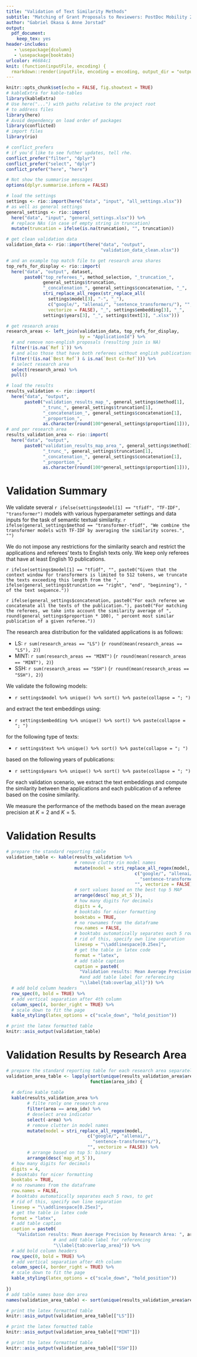 ```yaml
---
title: "Validation of Text Similarity Methods"
subtitle: "Matching of Grant Proposals to Reviewers: PostDoc Mobility 2021"
author: "Gabriel Okasa & Anne Jorstad"
output:
  pdf_document:
    keep_tex: yes
header-includes:
   - \usepackage{dcolumn}
   - \usepackage{booktabs}
urlcolor: #6684c1
knit: (function(inputFile, encoding) {
  rmarkdown::render(inputFile, encoding = encoding, output_dir = "output/pdf") })
---
```


```r
knitr::opts_chunk$set(echo = FALSE, fig.showtext = TRUE)
# kableExtra for kable-tables
library(kableExtra)
# Use here("...") with paths relative to the project root
# to address files
library(here)
# Avoid dependency on load order of packages
library(conflicted)
# import files
library(rio)

# conflict_prefers 
# if you'd like to see futher updates, tell rhe.
conflict_prefer("filter", "dplyr")
conflict_prefer("select", "dplyr")
conflict_prefer("here", "here")

# Not show the summarise messages
options(dplyr.summarise.inform = FALSE)
```

```r
# load the settings
settings <- rio::import(here("data", "input", "all_settings.xlsx"))
# as well as general settings
general_settings <- rio::import(
  here("data", "input", "general_settings.xlsx")) %>%
  # replace NAs (in case of empty string in truncation)
  mutate(truncation = ifelse(is.na(truncation), "", truncation))

# get clean validation data
validation_data <- rio::import(here("data", "output",
                                    "validation_data_clean.xlsx"))

# and an example top match file to get research area shares
top_refs_for_display <- rio::import(
  here("data", "output", dataset,
       paste0("top_referees_", method_selection, "_truncation_",
              general_settings$truncation,
              "_concatenation_", general_settings$concatenation, "_",
              stri_replace_all_regex(str_replace_all(
                settings$model[3], "-", "_"),
                c("google/", "allenai/", "sentence_transformers/"), "",
                vectorize = FALSE), "_", settings$embedding[3], "_",
              settings$years[3], "_", settings$text[3], ".xlsx")))

# get research areas
research_areas <- left_join(validation_data, top_refs_for_display,
                            by = "ApplicationId") %>%
  # and remove non-english proposals (resulting join is NA)
  filter(!is.na(`Ref 1`)) %>%
  # and also those that have both referees without english publications
  filter(!(is.na(`Best Ref`) & is.na(`Best Co-Ref`))) %>%
  # select research area
  select(research_area) %>%
  pull()

# load the results
results_validation <- rio::import(
  here("data", "output",
       paste0("validation_results_map_", general_settings$method[1],
              "_trunc_", general_settings$truncation[1],
              "_concatenation_", general_settings$concatenation[1],
              "_proportion_",
              as.character(round(100*general_settings$proportion[1])), ".xlsx")))
# and per research area
results_validation_area <- rio::import(
  here("data", "output",
       paste0("validation_results_map_area_", general_settings$method[1],
              "_trunc_", general_settings$truncation[1],
              "_concatenation_", general_settings$concatenation[1],
              "_proportion_",
              as.character(round(100*general_settings$proportion[1])), ".xlsx")))
```

# Validation Summary

We validate several `r ifelse(settings$model[1] == "tfidf", "TF-IDF", "transformer")`
models with various hyperparameter settings and data inputs for the task of semantic textual similarity.
`r ifelse(general_settings$method == "transformer-tfidf", "We combine the transformer models with TF-IDF by averaging the similarity scores.", "")`

We do not impose any restrictions for the similarity search and restrict the
applications and referees' texts to English texts only. We keep only referees
that have at least English 10 publications.

`r ifelse(settings$model[1] == "tfidf", "", paste0("Given that the context window for transformers is limited to 512 tokens, we truncate the texts exceeding this length from the ", ifelse(general_settings$truncation == "right", "end", "beginning"), " of the text sequence."))`

`r ifelse(general_settings$concatenation, paste0("For each referee we concatenate all the texts of the publication."), paste0("For matching the referees, we take into account the similarity average of ", round(general_settings$proportion * 100), " percent most similar publication of a given referee."))`

The research area distribution for the validated applications is as follows:

- LS: `r sum(research_areas == "LS")` (`r round(mean(research_areas == "LS"), 2)`)
- MINT: `r sum(research_areas == "MINT")` (`r round(mean(research_areas == "MINT"), 2)`)
- SSH: `r sum(research_areas == "SSH")` (`r round(mean(research_areas == "SSH"), 2)`)

We validate the following models:

- `r settings$model %>% unique() %>% sort() %>% paste(collapse = "; ")`

and extract the text embeddings using:

- `r settings$embedding %>% unique() %>% sort() %>% paste(collapse = "; ")`

for the following type of texts:

- `r settings$text %>% unique() %>% sort() %>% paste(collapse = "; ")`

based on the following years of publications:

- `r settings$years %>% unique() %>% sort() %>% paste(collapse = "; ")`

For each validation scenario, we extract the text embeddings and compute the
similarity between the applications and each publication of a referee based on
the cosine similarity.

We measure the performance of the methods based on the mean average precision
at $K=2$ and $K=5$.

\newpage

# Validation Results

```r
# prepare the standard reporting table
validation_table <- kable(results_validation %>%
                          # remove clutte rin model names
                          mutate(model = stri_replace_all_regex(model,
                                                 c("google/", "allenai/",
                                                   "sentence-transformers/"),
                                                 "", vectorize = FALSE)) %>%
                          # sort values based on the best top 5 MAP
                          arrange(desc(`map_at_5`)),
                          # how many digits for decimals
                          digits = 4,
                          # booktabs for nicer formatting
                          booktabs = TRUE,
                          # no rownames from the dataframe
                          row.names = FALSE,
                          # booktabs automatically separates each 5 rows, to get
                          # rid of this, specify own line separation
                          linesep = "\\addlinespace[0.25ex]",
                          # get the table in latex code
                          format = "latex",
                          # add table caption
                          caption = paste0(
                            "Validation results: Mean Average Precision",
                            #and add table label for referencing
                            "\\label{tab:overlap_all}")) %>%
  # add bold column headers
  row_spec(0, bold = TRUE) %>%
  # add vertical separation after 4th column
  column_spec(4, border_right = TRUE) %>%
  # scale down to fit the page
  kable_styling(latex_options = c("scale_down", "hold_position"))
```

```r
# print the latex formatted table
knitr::asis_output(validation_table)
```

\newpage

# Validation Results by Research Area

```r
# prepare the standard reporting table for each research area separately
validation_area_table <- lapply(sort(unique(results_validation_area$area)),
                                function(area_idx) {
                        
  # define kable table
  kable(results_validation_area %>%
        # filte ronly one research area
        filter(area == area_idx) %>%
        # deselect area indicator
        select(-area) %>%
        # remove clutter in model names
        mutate(model = stri_replace_all_regex(model,
                               c("google/", "allenai/",
                                 "sentence-transformers/"),
                               "", vectorize = FALSE)) %>%
        # arrange based on top 5: binary
        arrange(desc(`map_at_5`)),
  # how many digits for decimals
  digits = 4,
  # booktabs for nicer formatting
  booktabs = TRUE,
  # no rownames from the dataframe
  row.names = FALSE,
  # booktabs automatically separates each 5 rows, to get
  # rid of this, specify own line separation
  linesep = "\\addlinespace[0.25ex]",
  # get the table in latex code
  format = "latex",
  # add table caption
  caption = paste0(
    "Validation results: Mean Average Precision by Research Area: ", area_idx,
                  # and add table label for referencing
                  "\\label{tab:overlap_area}")) %>%
  # add bold column headers
  row_spec(0, bold = TRUE) %>%
  # add vertical separation after 4th column
  column_spec(4, border_right = TRUE) %>%
  # scale down to fit the page
  kable_styling(latex_options = c("scale_down", "hold_position"))
                                  
})
# add table names base don area
names(validation_area_table) <- sort(unique(results_validation_area$area))
```

```r
# print the latex formatted table
knitr::asis_output(validation_area_table[["LS"]])
```

\newpage

```r
# print the latex formatted table
knitr::asis_output(validation_area_table[["MINT"]])
```

\newpage

```r
# print the latex formatted table
knitr::asis_output(validation_area_table[["SSH"]])
```
